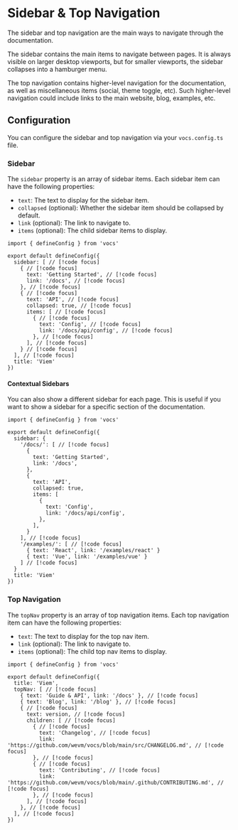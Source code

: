 # Sidebar & Top Navigation

The sidebar and top navigation are the main ways to navigate through the documentation. 

The sidebar contains the main items to navigate between pages. 
It is always visible on larger desktop viewports, but for smaller viewports, the sidebar collapses into a hamburger menu.

The top navigation contains higher-level navigation for the documentation, as well as miscellaneous items (social, theme toggle, etc).
Such higher-level navigation could include links to the main website, blog, examples, etc.

## Configuration

You can configure the sidebar and top navigation via your `vocs.config.ts` file.

### Sidebar

The `sidebar` property is an array of sidebar items. Each sidebar item can have the following properties:

- `text`: The text to display for the sidebar item.
- `collapsed` (optional): Whether the sidebar item should be collapsed by default.
- `link` (optional): The link to navigate to.
- `items` (optional): The child sidebar items to display.

```tsx [vocs.config.ts]
import { defineConfig } from 'vocs'

export default defineConfig({
  sidebar: [ // [!code focus]
    { // [!code focus]
      text: 'Getting Started', // [!code focus]
      link: '/docs', // [!code focus]
    }, // [!code focus]
    { // [!code focus]
      text: 'API', // [!code focus]
      collapsed: true, // [!code focus]
      items: [ // [!code focus]
        { // [!code focus]
          text: 'Config', // [!code focus]
          link: '/docs/api/config', // [!code focus]
        }, // [!code focus]
      ], // [!code focus]
    } // [!code focus]
  ], // [!code focus]
  title: 'Viem'
})
```

#### Contextual Sidebars

You can also show a different sidebar for each page. This is useful if you want to show a sidebar for a specific section of the documentation.

```tsx [vocs.config.ts]
import { defineConfig } from 'vocs'

export default defineConfig({
  sidebar: {
    '/docs/': [ // [!code focus]
      { 
        text: 'Getting Started', 
        link: '/docs', 
      }, 
      { 
        text: 'API', 
        collapsed: true, 
        items: [ 
          { 
            text: 'Config', 
            link: '/docs/api/config', 
          }, 
        ], 
      } 
    ], // [!code focus]
    '/examples/': [ // [!code focus]
      { text: 'React', link: '/examples/react' } 
      { text: 'Vue', link: '/examples/vue' }
    ] // [!code focus]
  }
  title: 'Viem'
})
```

### Top Navigation

The `topNav` property is an array of top navigation items. Each top navigation item can have the following properties:

- `text`: The text to display for the top nav item.
- `link` (optional): The link to navigate to.
- `items` (optional): The child top nav items to display.

```tsx [vocs.config.ts]
import { defineConfig } from 'vocs'

export default defineConfig({
  title: 'Viem',
  topNav: [ // [!code focus]
    { text: 'Guide & API', link: '/docs' }, // [!code focus]
    { text: 'Blog', link: '/blog' }, // [!code focus]
    { // [!code focus]
      text: version, // [!code focus]
      children: [ // [!code focus]
        { // [!code focus]
          text: 'Changelog', // [!code focus]
          link: 'https://github.com/wevm/vocs/blob/main/src/CHANGELOG.md', // [!code focus]
        }, // [!code focus]
        { // [!code focus]
          text: 'Contributing', // [!code focus]
          link: 'https://github.com/wevm/vocs/blob/main/.github/CONTRIBUTING.md', // [!code focus]
        }, // [!code focus]
      ], // [!code focus]
    }, // [!code focus]
  ], // [!code focus]
})
```